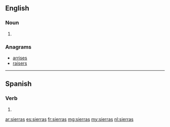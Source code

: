 ==English==

===Noun===
{{head|en|noun plural form}}

# {{plural of|sierra|lang=en}}

===Anagrams===
* [[arrises#English|arrises]]
* [[raisers#English|raisers]]

----

==Spanish==

===Verb===
{{es-verb-form}}

# {{es-verb form of|ending=ar|mood=indicative|tense=present|pers=2|formal=no|number=singular|serrar}}

[[ar:sierras]]
[[es:sierras]]
[[fr:sierras]]
[[mg:sierras]]
[[my:sierras]]
[[nl:sierras]]